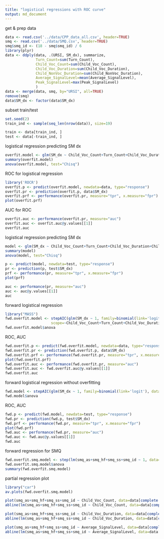 ```yaml
---
title: "logistical regressions with ROC curve"
output: md_document
---
```


get & prep data
```r
data <- read.csv('../data/CPP_data_all.csv', header=TRUE)
smq <- read.csv('../data/SMQ.csv', header=TRUE)
smq$smq_id <- (18 - smq$smq_id) / 6
library(plyr)
data <- ddply(data, .(URSI, SM_dx), summarize,
              Turn_Count=sum(Turn_Count),
              Child_Voc_Count=sum(Child_Voc_Count),
              Child_Voc_Duration=sum(Child_Voc_Duration),
              Child_NonVoc_Duration=sum(Child_NonVoc_Duration),
              Average_SignalLevel=mean(Average_SignalLevel),
              Peak_SignalLevel=max(Peak_SignalLevel)
              )
data <- merge(data, smq, by="URSI", all=TRUE)
remove(smq)
data$SM_dx <- factor(data$SM_dx)
```

subset train/test
```r
set.seed(2)
train_ind <- sample(seq_len(nrow(data)), size=19)

train <- data[train_ind, ]
test <- data[-train_ind, ]
```

logistical regression predicting SM dx
```r
overfit.model <- glm(SM_dx ~ Child_Voc_Count+Turn_Count+Child_Voc_Duration+Child_NonVoc_Duration+Average_SignalLevel+Peak_SignalLevel, family=binomial(link='logit'), data=data, na.action=na.pass)
summary(overfit.model)
anova(overfit.model, test="Chisq")
```

ROC for logistical regression
```r
library('ROCR')
overfit.p <- predict(overfit.model, newdata=data, type="response")
overfit.pr <- prediction(overfit.p, data$SM_dx)
overfit.prf <- performance(overfit.pr, measure="tpr", x.measure="fpr")
plot(overfit.prf)
```

AUC for ROC
```r
overfit.auc <- performance(overfit.pr, measure="auc")
overfit.auc <- overfit.auc@y.values[[1]]
overfit.auc
```

logistical regression predicting SM dx
```r
model <- glm(SM_dx ~ Child_Voc_Count+Turn_Count+Child_Voc_Duration+Child_NonVoc_Duration+Average_SignalLevel+Peak_SignalLevel, family=binomial(link='logit'), data=train, na.action=na.pass)
summary(model)
anova(model, test="Chisq")
```

```r
p <- predict(model, newdata=test, type="response")
pr <- prediction(p, test$SM_dx)
prf <- performance(pr, measure="tpr", x.measure="fpr")
plot(prf)
```

```r
auc <- performance(pr, measure="auc")
auc <- auc@y.values[[1]]
auc
```

forward logistical regression
```r
library("MASS")
fwd.overfit.model <- stepAIC(glm(SM_dx ~ 1, family=binomial(link='logit'), data=data, na.action=na.pass), direction='forward',
                     scope=~Child_Voc_Count+Turn_Count+Child_Voc_Duration+Child_NonVoc_Duration+Average_SignalLevel+Peak_SignalLevel)
fwd.overfit.model$anova
```

ROC, AUC
```r
fwd.overfit.p <- predict(fwd.overfit.model, newdata=data, type="response")
fwd.overfit.pr <- prediction(fwd.overfit.p, data$SM_dx)
fwd.overfit.prf <- performance(fwd.overfit.pr, measure="tpr", x.measure="fpr")
plot(fwd.overfit.prf)
fwd.overfit.auc <- performance(fwd.overfit.pr, measure="auc")
fwd.overfit.auc <- fwd.overfit.auc@y.values[[1]]
fwd.overfit.auc
```

forward logistical regression without overfitting
```r
fwd.model <- stepAIC(glm(SM_dx ~ 1, family=binomial(link='logit'), data=train, na.action=na.pass), direction='forward', scope=~Child_Voc_Count+Turn_Count+Child_Voc_Duration+Child_NonVoc_Duration+Average_SignalLevel+Peak_SignalLevel)
fwd.model$anova
```

ROC, AUC
```r
fwd.p <- predict(fwd.model, newdata=test, type="response")
fwd.pr <- prediction(fwd.p, test$SM_dx)
fwd.prf <- performance(fwd.pr, measure="tpr", x.measure="fpr")
plot(fwd.prf)
fwd.auc <- performance(fwd.pr, measure="auc")
fwd.auc <- fwd.auc@y.values[[1]]
fwd.auc
```

forward regression for SMQ
```r
fwd.overfit.smq.model <- step(lm(smq_as+smq_hf+smq_ss+smq_id ~ 1, data=data[complete.cases(data),], na.action=na.omit), direction='forward', scope=~Child_Voc_Count+Turn_Count+Child_Voc_Duration+Child_NonVoc_Duration+Average_SignalLevel+Peak_SignalLevel)
fwd.overfit.smq.model$anova
summary(fwd.overfit.smq.model)
```

partial regression plot
```r
library("car")
av.plots(fwd.overfit.smq.model)
```

```r
plot(smq_as+smq_hf+smq_ss+smq_id ~ Child_Voc_Count, data=data[complete.cases(data),])
abline(lm(smq_as+smq_hf+smq_ss+smq_id ~ Child_Voc_Count, data=data[complete.cases(data),]))
```

```r
plot(smq_as+smq_hf+smq_ss+smq_id ~ Child_Voc_Duration, data=data[complete.cases(data),])
abline(lm(smq_as+smq_hf+smq_ss+smq_id ~ Child_Voc_Duration, data=data[complete.cases(data),]))
```

```r
plot(smq_as+smq_hf+smq_ss+smq_id ~ Average_SignalLevel, data=data[complete.cases(data),])
abline(lm(smq_as+smq_hf+smq_ss+smq_id ~ Average_SignalLevel, data=data[complete.cases(data),]))
```